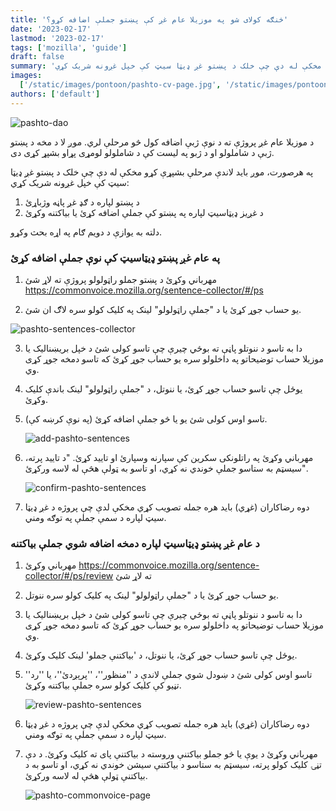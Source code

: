 ```yaml
---
title: 'څنګه کولای شو په موزیلا عام غږ کې پښتو جملې اضافه کړو؟'
date: '2023-02-17'
lastmod: '2023-02-17'
tags: ['mozilla', 'guide']
draft: false
summary: 'موږ باید لاندې مرحلې بشپړې کړو مخکې له دې چې خلک د پښتو غږ ډیټا سیټ کې خپل غږونه شریک کړي:'
images:
  ['/static/images/pontoon/pashto-cv-page.jpg', '/static/images/pontoon/pontoon-unreviewed.jpg']
authors: ['default']
---
```


![pashto-dao](/static/images/twitter-card.png)

د موزیلا عام غږ پروژې ته د نوې ژبې اضافه کول څو مرحلې لري. موږ لا د مخه د پښتو ژبې د شاملولو او د ژبو په لیست کې د شاملولو لومړی پړاو بشپړ کړی دی.

په هرصورت، موږ باید لاندې مرحلې بشپړې کړو مخکې له دې چې خلک د پښتو غږ ډیټا سیټ کې خپل غږونه شریک کړي:

1. د پښتو لپاره د ګډ غږ پاڼه وژباړئ
2. د غږیز ډیټاسیټ لپاره په پښتو کې جملې اضافه کړئ یا بیاکتنه وکړئ

دلته به یوازې د دویم ګام په اړه بحث وکړو.

### په عام غږ پښتو ډیټاسیټ کې نوې جملې اضافه کړئ

1. مهرباني وکړئ د پښتو جملو راټولولو پروژې ته لاړ شئ https://commonvoice.mozilla.org/sentence-collector/#/ps

2. یو حساب جوړ کړئ یا د "جملې راټولولو" لینک په کلیک کولو سره لاګ ان شئ.

![pashto-sentences-collector](/static/images/sentences/pashto-sentence-add.jpg)

3. دا به تاسو د ننوتلو پاڼې ته بوځي چیرې چې تاسو کولی شئ د خپل بریښنالیک یا موزیلا حساب توضیحاتو په داخلولو سره یو حساب جوړ کړئ که تاسو دمخه جوړ کړی وي.

4. یوځل چې تاسو حساب جوړ کړئ، یا ننوتل، د "جملې راټولولو" لینک باندې کلیک وکړئ.

5. تاسو اوس کولی شئ یو یا څو جملې اضافه کړئ (په نوې کرښه کې).

   ![add-pashto-sentences](/static/images/sentences/submit-sentences.jpg)

6. مهرباني وکړئ په راتلونکی سکرین کې سپارنه وسپارئ او تایید کړئ. "د تایید پرته، سیسټم به ستاسو جملې خوندي نه کړي، او تاسو به ټولې هڅې له لاسه ورکړئ".

   ![confirm-pashto-sentences](/static/images/sentences/confirm-sentences.jpg)

7. دوه رضاکاران (غړي) باید هره جمله تصویب کړي مخکې لدې چې پروژه د غږ ډیټا سیټ لپاره د سمې جملې په توګه ومني.

### د عام غږ پښتو ډیټاسیټ لپاره دمخه اضافه شوي جملې بیاکتنه

1. مهرباني وکړئ https://commonvoice.mozilla.org/sentence-collector/#/ps/review ته لاړ شئ

2. یو حساب جوړ کړئ یا د "جملې راټولولو" لینک په کلیک کولو سره ننوتل.

3. دا به تاسو د ننوتلو پاڼې ته بوځي چیرې چې تاسو کولی شئ د خپل بریښنالیک یا موزیلا حساب توضیحاتو په داخلولو سره یو حساب جوړ کړئ که تاسو دمخه جوړ کړی وي.

4. یوځل چې تاسو حساب جوړ کړئ، یا ننوتل، د 'بیاکتنې جملو' لینک کلیک وکړئ.

5. تاسو اوس کولی شئ د ښودل شوي جملې لاندې د ''منظور''، ''پرېږدئ''، یا ''رد'' تڼیو کې کلیک کولو سره جملې بیاکتنه وکړئ.

   ![review-pashto-sentences](/static/images/sentences/review-sentences.jpg)

6. دوه رضاکاران (غړي) باید هره جمله تصویب کړي مخکې لدې چې پروژه د غږ ډیټا سیټ لپاره د سمې جملې په توګه ومني.

7. مهرباني وکړئ د یوې یا څو جملو بیاکتنې وروسته د بیاکتنې پای ته کلیک وکړئ. د دې تڼۍ کلیک کولو پرته، سیسټم به ستاسو د بیاکتنې سیشن خوندي نه کړي، او تاسو به د بیاکتنې ټولې هڅې له لاسه ورکړئ.

   ![pashto-commonvoice-page](/static/images/sentences/confirm-review.jpg)
